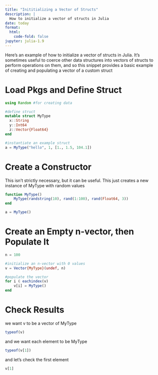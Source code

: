 ```yaml
---
title: "Inititializing a Vector of Structs"
description: |
  How to initialize a vector of structs in Julia
date: today
format:
  html:
    code-fold: false
jupyter: julia-1.9
---
```


Here's an example of how to initialize a vector of structs in Julia. It's sometimes useful to coerce other data structures into vectors of structs to perform operations on them, and so this snippet provides a basic example of creating and populating a vector of a custom struct

# Load Pkgs and Define Struct

```julia
using Random #for creating data

#define struct
mutable struct MyType
  x::String
  y::Int64
  z::Vector{Float64}
end

#instantiate an example struct
a = MyType("hello", 1, [1., 1.5, 104.1])
```

# Create a Constructor

This isn't strictly necessary, but it can be useful. This just creates a new instance of MyType with random values

```julia
function MyType()
    MyType(randstring(10), rand(1:100), rand(Float64, 3))
end

a = MyType()
```


# Create an Empty n-vector, then Populate It

```julia
n = 100

#initialize an n-vector with 0 values
v = Vector{MyType}(undef, n)

#populate the vector
for i ∈ eachindex(v)
    v[i] = MyType()
end
```

# Check Results

we want v to be a vector of MyType

```julia
typeof(v)
```

and we want each element to be MyType

```julia
typeof(v[1])
```

and let's check the first element

```julia
v[1]
```